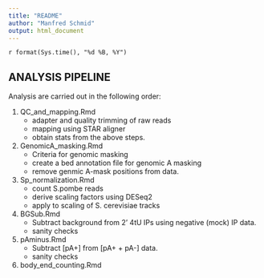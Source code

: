 ```yaml
---
title: "README"
author: "Manfred Schmid"
output: html_document
---
```

`r format(Sys.time(), "%d %B, %Y")`


## ANALYSIS PIPELINE

Analysis are carried out in the following order:


1. QC_and_mapping.Rmd
    + adapter and quality trimming of raw reads
    + mapping using STAR aligner
    + obtain stats from the above steps.

2. GenomicA_masking.Rmd
    + Criteria for genomic masking
    + create a bed annotation file for genomic A masking
    + remove genmic A-mask positions from data.

3. Sp_normalization.Rmd
    + count S.pombe reads
    + derive scaling factors using DESeq2
    + apply to scaling of S. cerevisiae tracks

4. BGSub.Rmd
    + Subtract background from 2' 4tU IPs using negative (mock) IP data.
    + sanity checks

5. pAminus.Rmd
    + Subtract [pA+] from [pA+ + pA-] data.
    + sanity checks  

6. body_end_counting.Rmd





